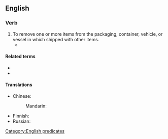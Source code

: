 {{also|breakbulk|break-bulk}}

==English==

===Verb===
{{en-verb|breaks bulk|breaking bulk|broke bulk|broken bulk}}

# To remove one or more items from the packaging, container, vehicle, or vessel in which shipped with other items.
#* {{quote-journal|journal=Railway age|volume=72|year=1922|title=Erie Adopts Direct Freight Delivery at New York: Plan Involves '''Breaking Bulk''' at Jersey City, N. J., and Use of Auto Trucks, Tractors and Trailers and Ferries|passage=a plan is under advisement for the extension of the present newly installed method by the utilization of '''breaking bulk''' at a transfer, transferring the freight to containers which will be moved by special container floats to a centrally located pier and then by trucks to destination or to inland stations.}}

====Related terms====
* {{l|en|break-bulk}}
* {{l|en|breakbulk}}

====Translations====
{{trans-top|to remove items in shipment from their packaging, container, or vessel}}
* Chinese:
*: Mandarin: {{t+check|cmn|卸货|sc=Hani}}
{{trans-mid}}
* Finnish: {{t|fi|purkaa lasti|alt=purkaa lastia}}
* Russian: {{t-check|ru|начина́ть разгру́зку}}
{{trans-bottom}}

[[Category:English predicates]]